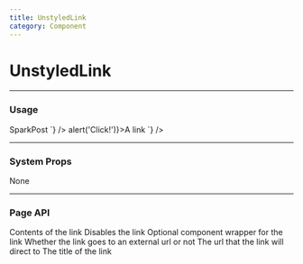 ```yaml
---
title: UnstyledLink
category: Component
---
```



# UnstyledLink

---

### Usage

<LiveCode>
  <LiveCode.Content
    title="External link"
    code={`
      <UnstyledLink to="https://sparkpost.com" external>
        SparkPost
      </UnstyledLink>
    `}
  />
  <LiveCode.Content
    title="With an on click handler"
    code={`
      <UnstyledLink onClick={() => alert('Click!')}>A link</UnstyledLink>
    `}
  />
</LiveCode>

---

### System Props

None

---

### Page API

<Prop name="children" type="React node">
  Contents of the link
</Prop>
<Prop name="disabled" type="bool">
  Disables the link
</Prop>
<Prop name="component" type="elementType">
  Optional component wrapper for the link
</Prop>
<Prop name="external" type="bool">
  Whether the link goes to an external url or not
</Prop>
<Prop name="to" type="string | object">
  The url that the link will direct to
</Prop>
<Prop name="title" type="string">
  The title of the link
</Prop>
